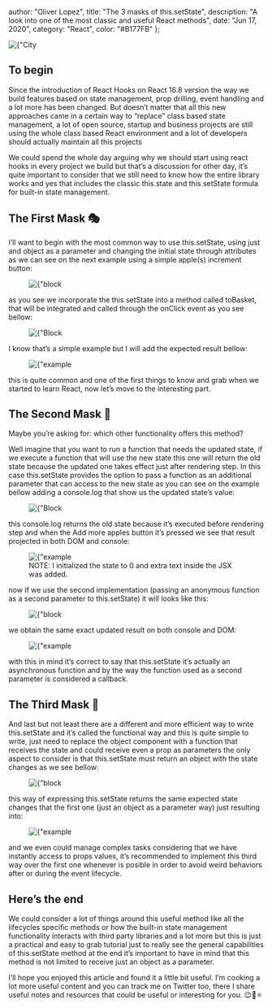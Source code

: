 
  author: "Oliver Lopez",
  title: "The 3 masks of this.setState",
  description: "A look into one of the most classic and useful React methods",
  date: "Jun 17, 2020",
  category: "React",
  color: "#B177FB"
};


<div>
  <Image
    src={"/static/images/blog_img/the-3-masks/3masks.jpg"}
    alt={"City Banner"}
    layout="responsive"
    width={1000}
    height={333}
  />
</div>

<h2 className="mt-8 mb-4 text-2xl font-bold">To begin</h2>

<p className="break-words text-md text-left leading-relaxed text-gray-700 dark:text-white">
  Since the introduction of React Hooks on React 16.8 version the way we build
  features based on state management, prop drilling, event handling and a lot
  more has been changed. But doesn’t matter that all this new approaches came in
  a certain way to “replace” class based state management, a lot of open source,
  startup and business projects are still using the whole class based React
  environment and a lot of developers should actually maintain all this projects
</p>

<p className="break-words text-md text-left leading-relaxed text-gray-700 dark:text-white">
  We could spend the whole day arguing why we should start using react hooks in
  every project we build but that’s a discussion for other day, it’s quite
  important to consider that we still need to know how the entire library works
  and yes that includes the classic this.state and this.setState formula for
  built-in state management.
</p>

<h2 className="mt-8 mb-4 text-2xl font-bold">The First Mask 🎭</h2>

<p className="break-words text-md text-left leading-relaxed text-gray-700 dark:text-white">
  I’ll want to begin with the most common way to use this.setState, using just
  and object as a parameter and changing the initial state through attributes as
  we can see on the next example using a simple apple(s) increment button:
</p>

<figure className="md:px-5 md:mt-4 md:mb-5">
  <Image
    src={"/static/images/blog_img/the-3-masks/block_one.png"}
    alt={"block one"}
    layout="responsive"
    width={350}
    height={220}
  />
</figure>

<p className="break-words text-md text-left leading-relaxed text-gray-700 dark:text-white">
  as you see we incorporate the this.setState into a method called toBasket,
  that will be integrated and called through the onClick event as you see
  bellow:
</p>

<figure className="md:px-5 md:mt-4 md:mb-5">
  <Image
    src={"/static/images/blog_img/the-3-masks/block_two.png"}
    alt={"Block Two"}
    layout="responsive"
    width={400}
    height={200}
  />
</figure>

<p className="break-words text-md text-left leading-relaxed text-gray-700 dark:text-white">
  I know that’s a simple example but I will add the expected result bellow:
</p>

<figure className="md:px-5 md:mt-4 md:mb-5">
  <Image
    src={"/static/images/blog_img/the-3-masks/example_one.gif"}
    alt={"example one"}
    layout="responsive"
    width={300}
    height={200}
  />
</figure>

<p className="break-words text-md text-left leading-relaxed text-gray-700 dark:text-white">
  this is quite common and one of the first things to know and grab when we
  started to learn React, now let’s move to the interesting part.
</p>

<h2 className="mt-8 mb-4 text-2xl font-bold">The Second Mask 👺</h2>

<p className="break-words text-md text-left leading-relaxed text-gray-700 dark:text-white">
  Maybe you’re asking for: which other functionality offers this method?
</p>

<p className="break-words text-md text-left leading-relaxed text-gray-700 dark:text-white">
  Well imagine that you want to run a function that needs the updated state, if
  we execute a function that will use the new state this one will return the old
  state because the updated one takes effect just after rendering step. In this
  case this.setState provides the option to pass a function as an additional
  parameter that can access to the new state as you can see on the example
  bellow adding a console.log that show us the updated state’s value:
</p>

<figure className="md:px-5 md:mt-4 md:mb-5">
  <Image
    src={"/static/images/blog_img/the-3-masks/block_three.png"}
    alt={"Block Three"}
    layout="responsive"
    width={480}
    height={250}
  />
</figure>

<p className="break-words text-md text-left leading-relaxed text-gray-700 dark:text-white">
  this console.log returns the old state because it’s executed before rendering
  step and when the Add more apples button it’s pressed we see that result
  projected in both DOM and console:
</p>

<figure className="md:px-5 md:mt-4 md:mb-5">
  <Image
    src={"/static/images/blog_img/the-3-masks/example_two.gif"}
    alt={"example two"}
    layout="responsive"
    width={480}
    height={250}
  />
  <figcaption className="text-center text-gray-400 dark:text-gray-300 text-xs pt-2">
    NOTE: I initialized the state to 0 and extra text inside the JSX was added.
  </figcaption>
</figure>

<p className="break-words text-md text-left leading-relaxed text-gray-700 dark:text-white">
  now if we use the second implementation (passing an anonymous function as a
  second parameter to this.setState) it will looks like this:
</p>

<figure className="md:px-5 md:mt-4 md:mb-5">
  <Image
    src={"/static/images/blog_img/the-3-masks/block_four.png"}
    alt={"block four"}
    layout="responsive"
    width={450}
    height={250}
  />
</figure>

<p className="break-words text-md text-left leading-relaxed text-gray-700 dark:text-white">
  we obtain the same exact updated result on both console and DOM:
</p>

<figure className="md:px-5 md:mt-4 md:mb-5">
  <Image
    src={"/static/images/blog_img/the-3-masks/example_two.gif"}
    alt={"example two"}
    layout="responsive"
    width={480}
    height={250}
  />
</figure>

<p className="break-words text-md text-left leading-relaxed text-gray-700 dark:text-white">
  with this in mind it’s correct to say that this.setState it’s actually an
  asynchronous function and by the way the function used as a second parameter
  is considered a callback.
</p>

<h2 className="mt-8 mb-4 text-2xl font-bold">The Third Mask 👹</h2>

<p className="break-words text-md text-left leading-relaxed text-gray-700 dark:text-white">
  And last but not least there are a different and more efficient way to write
  this.setState and it’s called the functional way and this is quite simple to
  write, just need to replace the object component with a function that receives
  the state and could receive even a prop as parameters the only aspect to
  consider is that this.setState must return an object with the state changes as
  we see bellow:
</p>

<figure className="md:px-5 md:mt-4 md:mb-5">
  <Image
    src={"/static/images/blog_img/the-3-masks/block_five.png"}
    alt={"block five"}
    layout="responsive"
    width={450}
    height={250}
  />
</figure>

<p className="break-words text-md text-left leading-relaxed text-gray-700 dark:text-white">
  this way of expressing this.setState returns the same expected state changes
  that the first one (just an object as a parameter way) just resulting into:
</p>

<figure className="md:px-5 md:mt-4 md:mb-5">
  <Image
    src={"/static/images/blog_img/the-3-masks/example_four.gif"}
    alt={"example four"}
    layout="responsive"
    width={480}
    height={250}
  />
</figure>

<p className="break-words text-md text-left leading-relaxed text-gray-700 dark:text-white">
  and we even could manage complex tasks considering that we have instantly
  access to props values, it’s recommended to implement this third way over the
  first one whenever is posible in order to avoid weird behaviors after or
  during the event lifecycle.
</p>

<h2 className="mt-8 mb-4 text-2xl font-bold">Here’s the end</h2>

<p className="break-words text-md text-left leading-relaxed text-gray-700 dark:text-white">
  We could consider a lot of things around this useful method like all the
  lifecycles specific methods or how the built-in state management functionality
  interacts with third party libraries and a lot more but this is just a
  practical and easy to grab tutorial just to really see the general
  capabilities of this.setState method at the end it’s important to have in mind
  that this method is not limited to receive just an object as a parameter.
</p>

<p className="break-words text-md text-left leading-relaxed text-gray-700 dark:text-white">
  I’ll hope you enjoyed this article and found it a little bit useful. I’m
  cooking a lot more useful content and you can track me on Twitter too, there I
  share useful notes and resources that could be useful or interesting for you.
  😉🤘⚛️
</p>

